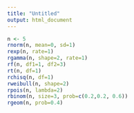 ```yaml
---
title: "Untitled"
output: html_document
---
```


```r
n <- 5
rnorm(n, mean=0, sd=1)
rexp(n, rate=1)
rgamma(n, shape=2, rate=1)
rf(n, df1=1, df2=3)
rt(n, df=1)
rchisq(n, df=1)
rweibull(n, shape=2)
rpois(n, lambda=2)
rbinom(n, size=3, prob=c(0.2,0.2, 0.6))
rgeom(n, prob=0.4)
```

